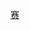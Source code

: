 {{Navbox
| name      =国际滑冰联盟花样滑冰大奖赛
| state     = {{{state|uncollapsed}}}
| title     = [[国际滑冰联盟花样滑冰大奖赛]]|國際滑冰總會花式滑冰大獎賽
| listclass = hlist

| group1 = 現今賽事
| list1 = 
* {{flagicon|USA|size=15px}} [[国际滑冰联盟花样滑冰大奖赛美国站|美國站]]
* {{flagicon|CAN|size=15px}} [[国际滑冰联盟花样滑冰大奖赛加拿大站|加拿大站]]
* {{flagicon|CHN|size=15px}} [[国际滑冰联盟花样滑冰大奖赛中国站|中國站]]
* {{flagicon|FRA|size=15px}} [[国际滑冰联盟花样滑冰大奖赛法国站|法國站]]
* {{flagicon|RUS|size=15px}} [[国际滑冰联盟花样滑冰大奖赛俄罗斯站|俄羅斯站]]
* {{flagicon|JPN|size=15px}} [[国际滑冰联盟花样滑冰大奖赛日本站|日本站]]
* [[国际滑冰联盟花样滑冰大奖赛总决赛|大獎賽總決賽]]
| group2 = 已停止賽事
| list2 = 
: {{flagicon|GER|size=15px}} [[国际滑冰联盟花样滑冰大奖赛德国站|德國站]]
: {{flagicon|FIN|size=15px}} [[2018年国际滑冰联盟花样滑冰大奖赛芬兰站|芬兰站]]
| group3 = 賽季
| list3 = 
: [[2006–07年國際滑冰總會花式滑冰大獎賽|2006–07]]
: [[2007–08年國際滑冰總會花式滑冰大獎賽|2007–08]]
: [[2008–09年國際滑冰總會花式滑冰大獎賽|2008–09]]
: [[2009–10年國際滑冰總會花式滑冰大獎賽|2009–10]]
: [[2010–11年國際滑冰總會花式滑冰大獎賽|2010–11]]
: [[2011–12年國際滑冰總會花式滑冰大獎賽|2011–12]]
: [[2012–13年國際滑冰總會花式滑冰大獎賽|2012–13]]
: [[2013–14年國際滑冰總會花式滑冰大獎賽|2013–14]]
: [[2013–14年國際滑冰總會花式滑冰大獎賽|2013–14]]
: [[2014–15年國際滑冰總會花式滑冰大獎賽|2014–15]]
: [[2015–16年國際滑冰總會花式滑冰大獎賽|2015–16]]
: [[2016–17年國際滑冰總會花式滑冰大獎賽|2016–17]]
: [[2017–18年國際滑冰總會花式滑冰大獎賽|2017–18]]
: [[2018–19国际滑冰联盟花样滑冰大奖赛总决赛|2018–19]]
: [[2019–20年國際滑冰總會花式滑冰大獎賽|2019–20]]
: [[2020–21年國際滑冰總會花式滑冰大獎賽|2020–21]]
: [[2021–22年國際滑冰總會花式滑冰大獎賽|2021–22]]
}}<noinclude>
{{collapsible option}}

[[Category:花样滑冰模板|赛]]
</noinclude>